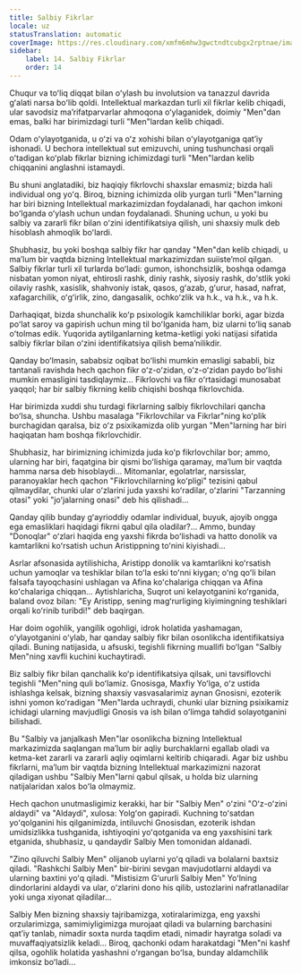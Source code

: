 ```yaml
---
title: Salbiy Fikrlar
locale: uz
statusTranslation: automatic
coverImage: https://res.cloudinary.com/xmfm6mhw3gwctndtcubgx2rptnae/image/upload/v1740468922/small_cover_tratado_de_psicologia_revolucionaria_a4c0dca4e0.webp
sidebar:
    label: 14. Salbiy Fikrlar
    order: 14
---
```

Chuqur va toʻliq diqqat bilan oʻylash bu involutsion va tanazzul davrida gʻalati narsa boʻlib qoldi. Intellektual markazdan turli xil fikrlar kelib chiqadi, ular savodsiz maʼrifatparvarlar ahmoqona oʻylaganidek, doimiy "Men"dan emas, balki har birimizdagi turli "Men"lardan kelib chiqadi.

Odam oʻylayotganida, u oʻzi va oʻz xohishi bilan oʻylayotganiga qatʼiy ishonadi. U bechora intellektual sut emizuvchi, uning tushunchasi orqali oʻtadigan koʻplab fikrlar bizning ichimizdagi turli "Men"lardan kelib chiqqanini anglashni istamaydi.

Bu shuni anglatadiki, biz haqiqiy fikrlovchi shaxslar emasmiz; bizda hali individual ong yoʻq. Biroq, bizning ichimizda olib yurgan turli "Men"larning har biri bizning Intellektual markazimizdan foydalanadi, har qachon imkoni boʻlganda oʻylash uchun undan foydalanadi. Shuning uchun, u yoki bu salbiy va zararli fikr bilan oʻzini identifikatsiya qilish, uni shaxsiy mulk deb hisoblash ahmoqlik boʻlardi.

Shubhasiz, bu yoki boshqa salbiy fikr har qanday "Men"dan kelib chiqadi, u maʼlum bir vaqtda bizning Intellektual markazimizdan suiisteʼmol qilgan. Salbiy fikrlar turli xil turlarda boʻladi: gumon, ishonchsizlik, boshqa odamga nisbatan yomon niyat, ehtirosli rashk, diniy rashk, siyosiy rashk, doʻstlik yoki oilaviy rashk, xasislik, shahvoniy istak, qasos, gʻazab, gʻurur, hasad, nafrat, xafagarchilik, oʻgʻirlik, zino, dangasalik, ochkoʻzlik va h.k., va h.k., va h.k.

Darhaqiqat, bizda shunchalik koʻp psixologik kamchiliklar borki, agar bizda poʻlat saroy va gapirish uchun ming til boʻlganida ham, biz ularni toʻliq sanab oʻtolmas edik. Yuqorida aytilganlarning ketma-ketligi yoki natijasi sifatida salbiy fikrlar bilan oʻzini identifikatsiya qilish bemaʼnilikdir.

Qanday boʻlmasin, sababsiz oqibat boʻlishi mumkin emasligi sababli, biz tantanali ravishda hech qachon fikr oʻz-oʻzidan, oʻz-oʻzidan paydo boʻlishi mumkin emasligini tasdiqlaymiz... Fikrlovchi va fikr oʻrtasidagi munosabat yaqqol; har bir salbiy fikrning kelib chiqishi boshqa fikrlovchida.

Har birimizda xuddi shu turdagi fikrlarning salbiy fikrlovchilari qancha boʻlsa, shuncha. Ushbu masalaga "Fikrlovchilar va Fikrlar"ning koʻplik burchagidan qaralsa, biz oʻz psixikamizda olib yurgan "Men"larning har biri haqiqatan ham boshqa fikrlovchidir.

Shubhasiz, har birimizning ichimizda juda koʻp fikrlovchilar bor; ammo, ularning har biri, faqatgina bir qismi boʻlishiga qaramay, maʼlum bir vaqtda hamma narsa deb hisoblaydi... Mitomanlar, egolatrlar, narsisslar, paranoyaklar hech qachon "Fikrlovchilarning koʻpligi" tezisini qabul qilmaydilar, chunki ular oʻzlarini juda yaxshi koʻradilar, oʻzlarini "Tarzanning otasi" yoki "joʻjalarning onasi" deb his qilishadi...

Qanday qilib bunday gʻayrioddiy odamlar individual, buyuk, ajoyib ongga ega emasliklari haqidagi fikrni qabul qila oladilar?... Ammo, bunday "Donoqlar" oʻzlari haqida eng yaxshi fikrda boʻlishadi va hatto donolik va kamtarlikni koʻrsatish uchun Aristippning toʻnini kiyishadi...

Asrlar afsonasida aytilishicha, Aristipp donolik va kamtarlikni koʻrsatish uchun yamoqlar va teshiklar bilan toʻla eski toʻnni kiygan; oʻng qoʻli bilan falsafa tayoqchasini ushlagan va Afina koʻchalariga chiqqan va Afina koʻchalariga chiqqan... Aytishlaricha, Suqrot uni kelayotganini koʻrganida, baland ovoz bilan: "Ey Aristipp, sening magʻrurliging kiyimingning teshiklari orqali koʻrinib turibdi!" deb baqirgan.

Har doim ogohlik, yangilik ogohligi, idrok holatida yashamagan, oʻylayotganini oʻylab, har qanday salbiy fikr bilan osonlikcha identifikatsiya qiladi. Buning natijasida, u afsuski, tegishli fikrning muallifi boʻlgan "Salbiy Men"ning xavfli kuchini kuchaytiradi.

Biz salbiy fikr bilan qanchalik koʻp identifikatsiya qilsak, uni tavsiflovchi tegishli "Men"ning quli boʻlamiz. Gnosisga, Maxfiy Yoʻlga, oʻz ustida ishlashga kelsak, bizning shaxsiy vasvasalarimiz aynan Gnosisni, ezoterik ishni yomon koʻradigan "Men"larda uchraydi, chunki ular bizning psixikamiz ichidagi ularning mavjudligi Gnosis va ish bilan oʻlimga tahdid solayotganini bilishadi.

Bu "Salbiy va janjalkash Men"lar osonlikcha bizning Intellektual markazimizda saqlangan maʼlum bir aqliy burchaklarni egallab oladi va ketma-ket zararli va zararli aqliy oqimlarni keltirib chiqaradi. Agar biz ushbu fikrlarni, maʼlum bir vaqtda bizning Intellektual markazimizni nazorat qiladigan ushbu "Salbiy Men"larni qabul qilsak, u holda biz ularning natijalaridan xalos boʻla olmaymiz.

Hech qachon unutmasligimiz kerakki, har bir "Salbiy Men" oʻzini "Oʻz-oʻzini aldaydi" va "Aldaydi", xulosa: Yolgʻon gapiradi. Kuchning toʻsatdan yoʻqolganini his qilganimizda, intiluvchi Gnosisdan, ezoterik ishdan umidsizlikka tushganida, ishtiyoqini yoʻqotganida va eng yaxshisini tark etganida, shubhasiz, u qandaydir Salbiy Men tomonidan aldanadi.

"Zino qiluvchi Salbiy Men" olijanob uylarni yoʻq qiladi va bolalarni baxtsiz qiladi. "Rashkchi Salbiy Men" bir-birini sevgan mavjudotlarni aldaydi va ularning baxtini yoʻq qiladi. "Mistisizm Gʻururli Salbiy Men" Yoʻlning dindorlarini aldaydi va ular, oʻzlarini dono his qilib, ustozlarini nafratlanadilar yoki unga xiyonat qiladilar...

Salbiy Men bizning shaxsiy tajribamizga, xotiralarimizga, eng yaxshi orzularimizga, samimiyligimizga murojaat qiladi va bularning barchasini qatʼiy tanlab, nimadir soxta nurda taqdim etadi, nimadir hayratga soladi va muvaffaqiyatsizlik keladi... Biroq, qachonki odam harakatdagi "Men"ni kashf qilsa, ogohlik holatida yashashni oʻrgangan boʻlsa, bunday aldamchilik imkonsiz boʻladi...

